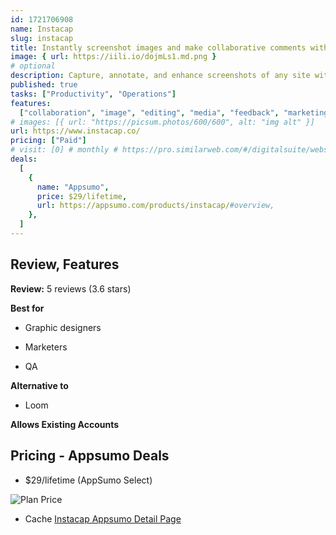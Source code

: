 ```yaml
---
id: 1721706908
name: Instacap
slug: instacap
title: Instantly screenshot images and make collaborative comments with this Chrome extension
image: { url: https://iili.io/dojmLs1.md.png }
# optional
description: Capture, annotate, and enhance screenshots of any site with this Chrome extensionCollaborate on visuals with comments and annotations
published: true
tasks: ["Productivity", "Operations"]
features:
  ["collaboration", "image", "editing", "media", "feedback", "marketing"]
# images: [{ url: "https://picsum.photos/600/600", alt: "img alt" }]
url: https://www.instacap.co/
pricing: ["Paid"]
# visit: [0] # monthly # https://pro.similarweb.com/#/digitalsuite/websiteanalysis/home
deals:
  [
    {
      name: "Appsumo",
      price: $29/lifetime,
      url: https://appsumo.com/products/instacap/#overview,
    },
  ]
---
```


## Review, Features

**Review:** 5 reviews (3.6 stars)

**Best for**

- Graphic designers

- Marketers

- QA

**Alternative to**

- Loom

**Allows Existing Accounts**

## Pricing - Appsumo Deals

- $29/lifetime (AppSumo Select)

<Img src="https://iili.io/do8I0Ml.png" alt="Plan Price" />

- Cache [Instacap Appsumo Detail Page](https://iili.io/do8IOox.png)
